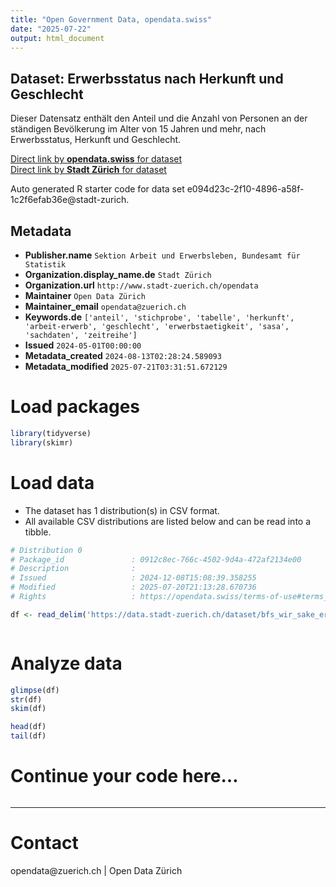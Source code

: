 ```yaml
---
title: "Open Government Data, opendata.swiss"
date: "2025-07-22"
output: html_document
---
```


## Dataset: Erwerbsstatus nach Herkunft und Geschlecht

Dieser Datensatz enthält den Anteil und die Anzahl von Personen an der ständigen Bevölkerung im Alter von 15 Jahren und mehr, nach Erwerbsstatus, Herkunft und Geschlecht.


[Direct link by **opendata.swiss** for dataset](https://opendata.swiss/de/dataset/erwerbsstatus-nach-herkunft-und-geschlecht1)<br>
[Direct link by **Stadt Zürich** for dataset](https://data.stadt-zuerich.ch/dataset/bfs_wir_sake_erwerbsstatus_herkunft_geschl_od5018)

Auto generated R starter code for data set e094d23c-2f10-4896-a58f-1c2f6efab36e@stadt-zurich.

## Metadata

- **Publisher.name** `Sektion Arbeit und Erwerbsleben, Bundesamt für Statistik`
- **Organization.display_name.de** `Stadt Zürich`
- **Organization.url** `http://www.stadt-zuerich.ch/opendata`
- **Maintainer** `Open Data Zürich`
- **Maintainer_email** `opendata@zuerich.ch`
- **Keywords.de** `['anteil', 'stichprobe', 'tabelle', 'herkunft', 'arbeit-erwerb', 'geschlecht', 'erwerbstaetigkeit', 'sasa', 'sachdaten', 'zeitreihe']`
- **Issued** `2024-05-01T00:00:00`
- **Metadata_created** `2024-08-13T02:28:24.589093`
- **Metadata_modified** `2025-07-21T03:31:51.672129`


# Load packages

```r

library(tidyverse)
library(skimr)

```

# Load data

-   The dataset has 1 distribution(s) in CSV format.
-   All available CSV distributions are listed below and can be read into a tibble.

```r

# Distribution 0
# Package_id               : 0912c8ec-766c-4502-9d4a-472af2134e00
# Description              : 
# Issued                   : 2024-12-08T15:08:39.358255
# Modified                 : 2025-07-20T21:13:28.670736
# Rights                   : https://opendata.swiss/terms-of-use#terms_open

df <- read_delim('https://data.stadt-zuerich.ch/dataset/bfs_wir_sake_erwerbsstatus_herkunft_geschl_od5018/download/WIR501OD5018.csv')



```

# Analyze data

```r

glimpse(df)
str(df)
skim(df)

head(df)
tail(df)

```

# Continue your code here...

```r

```

------------------------------------------------------------------------

# Contact

opendata@zuerich.ch | Open Data Zürich
